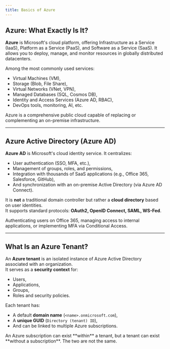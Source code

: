 ```yaml
---
title: Basics of Azure
---
```

## Azure: What Exactly Is It?

**Azure** is Microsoft's cloud platform, offering Infrastructure as a Service (IaaS), Platform as a Service (PaaS), and Software as a Service (SaaS). It allows you to deploy, manage, and monitor resources in globally distributed datacenters.

Among the most commonly used services:
- Virtual Machines (VM),
- Storage (Blob, File Share),
- Virtual Networks (VNet, VPN),
- Managed Databases (SQL, Cosmos DB),
- Identity and Access Services (Azure AD, RBAC),
- DevOps tools, monitoring, AI, etc.

<Callout title="Key Takeaway">
Azure is a comprehensive public cloud capable of replacing or complementing an on-premise infrastructure.
</Callout>

---

## Azure Active Directory (Azure AD)

**Azure AD** is Microsoft's cloud identity service. It centralizes:
- User authentication (SSO, MFA, etc.),
- Management of groups, roles, and permissions,
- Integration with thousands of SaaS applications (e.g., Office 365, Salesforce, GitHub),
- And synchronization with an on-premise Active Directory (via Azure AD Connect).

It is **not** a traditional domain controller but rather a **cloud directory** based on user identities.  
It supports standard protocols: **OAuth2, OpenID Connect, SAML, WS-Fed**.

<Callout title="Common Use Case">
Authenticating users on Office 365, managing access to internal applications, or implementing MFA via Conditional Access.
</Callout>

---

## What Is an Azure Tenant?

An **Azure tenant** is an isolated instance of Azure Active Directory associated with an organization.  
It serves as a **security context** for:
- Users,
- Applications,
- Groups,
- Roles and security policies.

Each tenant has:
- A default **domain name** (`<name>.onmicrosoft.com`),
- A **unique GUID** (`Directory (tenant) ID`),
- And can be linked to multiple Azure subscriptions.

<Callout title="Important">
An Azure subscription can exist **within** a tenant, but a tenant can exist **without a subscription**. The two are not the same.
</Callout>